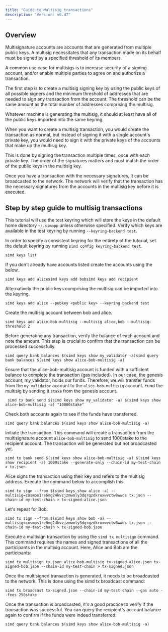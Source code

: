 ```yaml
---
title: "Guide to Multisig transactions"
description: "Version: v0.47"
---
```


## Overview[​](#overview "Direct link to Overview")

Multisignature accounts are accounts that are generated from multiple public keys. A multisig necessitates that any transaction made on its behalf must be signed by a specified threshold of its members.

A common use case for multisigs is to increase security of a signing account, and/or enable multiple parties to agree on and authorize a transaction.

The first step is to create a multisig signing key by using the public keys of all possible signers and the minimum threshold of addresses that are needed to sign any transaction from the account. The threshold can be the same amount as the total number of addresses comprising the multisig.

Whatever machine is generating the multisig, it should at least have all of the public keys imported into the same keyring.

When you want to create a multisig transaction, you would create the transaction as normal, but instead of signing it with a single account's private key, you would need to sign it with the private keys of the accounts that make up the multisig key.

This is done by signing the transaction multiple times, once with each private key. The order of the signatures matters and must match the order of the public keys in the multisig key.

Once you have a transaction with the necessary signatures, it can be broadcasted to the network. The network will verify that the transaction has the necessary signatures from the accounts in the multisig key before it is executed.

## Step by step guide to multisig transactions[​](#step-by-step-guide-to-multisig-transactions "Direct link to Step by step guide to multisig transactions")

This tutorial will use the test keyring which will store the keys in the default home directory `~/.simapp` unless otherwise specified. Verify which keys are available in the test keyring by running `--keyring-backend test`.

In order to specify a consistent keyring for the entirety of the tutorial, set the default keyring by running `simd config keyring-backend test`.

```
simd keys list
```

If you don't already have accounts listed create the accounts using the below.

```
simd keys add alicesimd keys add bobsimd keys add recipient
```

Alternatively the public keys comprising the multisig can be imported into the keyring.

```
simd keys add alice --pubkey <public key> --keyring backend test
```

Create the multisig account between bob and alice.

```
simd keys add alice-bob-multisig --multisig alice,bob --multisig-threshold 2
```

Before generating any transaction, verify the balance of each account and note the amount. This step is crucial to confirm that the transaction can be processed successfully.

```
simd query bank balances $(simd keys show my_validator -a)simd query bank balances $(simd keys show alice-bob-multisig -a)
```

Ensure that the alice-bob-multisig account is funded with a sufficient balance to complete the transaction (gas included). In our case, the genesis account, my\_validator, holds our funds. Therefore, we will transfer funds from the `my_validator` account to the `alice-bob-multisig` account. Fund the multisig by sending it `stake` from the genesis account.

```
 simd tx bank send $(simd keys show my_validator -a) $(simd keys show alice-bob-multisig -a) "10000stake"
```

Check both accounts again to see if the funds have transferred.

```
simd query bank balances $(simd keys show alice-bob-multisig -a)
```

Initiate the transaction. This command will create a transaction from the multisignature account `alice-bob-multisig` to send 1000stake to the recipient account. The transaction will be generated but not broadcasted yet.

```
simd tx bank send $(simd keys show alice-bob-multisig -a) $(simd keys show recipient -a) 1000stake --generate-only --chain-id my-test-chain > tx.json
```

Alice signs the transaction using their key and refers to the multisig address. Execute the command below to accomplish this:

```
simd tx sign --from $(simd keys show alice -a) --multisig=cosmos1re6mg24kvzjzmwmly3dqrqzdkruxwvctw8wwds tx.json --chain-id my-test-chain > tx-signed-alice.json
```

Let's repeat for Bob.

```
simd tx sign --from $(simd keys show bob -a) --multisig=cosmos1re6mg24kvzjzmwmly3dqrqzdkruxwvctw8wwds tx.json --chain-id my-test-chain > tx-signed-bob.json
```

Execute a multisign transaction by using the `simd tx multisign` command. This command requires the names and signed transactions of all the participants in the multisig account. Here, Alice and Bob are the participants:

```
simd tx multisign tx.json alice-bob-multisig tx-signed-alice.json tx-signed-bob.json --chain-id my-test-chain > tx-signed.json
```

Once the multisigned transaction is generated, it needs to be broadcasted to the network. This is done using the simd tx broadcast command:

```
simd tx broadcast tx-signed.json --chain-id my-test-chain --gas auto --fees 250stake
```

Once the transaction is broadcasted, it's a good practice to verify if the transaction was successful. You can query the recipient's account balance again to confirm if the funds were indeed transferred:

```
simd query bank balances $(simd keys show alice-bob-multisig -a)
```
